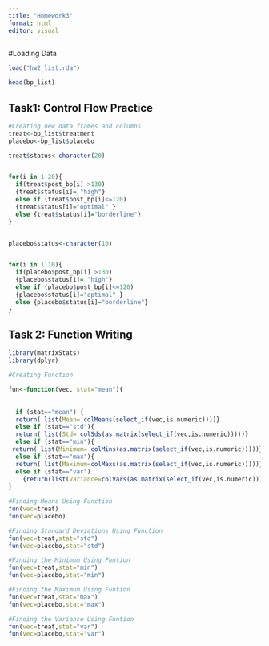 ```yaml
---
title: "Homework3"
format: html
editor: visual
---
```

#Loading Data

```r
load("hw2_list.rda")

head(bp_list)
```


## Task1: Control Flow Practice 

```r
#Creating new data frames and columns
treat<-bp_list$treatment
placebo<-bp_list$placebo

treat$status<-character(20)


for(i in 1:20){
  if(treat$post_bp[i] >130)
  {treat$status[i]= "high"}
  else if (treat$post_bp[i]<=120)
  {treat$status[i]="optimal" }
  else {treat$status[i]="borderline"}
}


placebo$status<-character(10)


for(i in 1:10){
  if(placebo$post_bp[i] >130)
  {placebo$status[i]= "high"}
  else if (placebo$post_bp[i]<=120)
  {placebo$status[i]="optimal" }
  else {placebo$status[i]="borderline"}
}


```

## Task 2: Function Writing

```r
library(matrixStats)
library(dplyr)

#Creating Function

fun<-function(vec, stat="mean"){
 
 
  if (stat=="mean") { 
  return( list(Mean= colMeans(select_if(vec,is.numeric))))}
  else if (stat=="std"){
  return( list(Std= colSds(as.matrix(select_if(vec,is.numeric)))))}
  else if (stat=="min"){
 return( list(Minimum= colMins(as.matrix(select_if(vec,is.numeric)))))}
  else if (stat=="max"){
  return( list(Maximum=colMaxs(as.matrix(select_if(vec,is.numeric)))))}
  else if (stat=="var")
    {return(list(Variance=colVars(as.matrix(select_if(vec,is.numeric))))) }
}
  
#Finding Means Using Function
fun(vec=treat)
fun(vec=placebo)

#Finding Standard Deviations Using Function
fun(vec=treat,stat="std")
fun(vec=placebo,stat="std")

#Finding the Minimum Using Funtion
fun(vec=treat,stat="min")
fun(vec=placebo,stat="min")

#Finding the Maximum Using Funtion
fun(vec=treat,stat="max")
fun(vec=placebo,stat="max")

#Finding the Variance Using Funtion
fun(vec=treat,stat="var")
fun(vec=placebo,stat="var")

```





